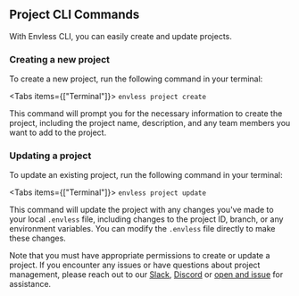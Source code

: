 
## Project CLI Commands
With Envless CLI, you can easily create and update projects.

### Creating a new project
To create a new project, run the following command in your terminal:

<Tabs items={["Terminal"]}>
  <Tab>``` envless project create ```</Tab>
</Tabs>

This command will prompt you for the necessary information to create the project, including the project name, description, and any team members you want to add to the project.

### Updating a project
To update an existing project, run the following command in your terminal:

<Tabs items={["Terminal"]}>
  <Tab>``` envless project update ```</Tab>
</Tabs>

This command will update the project with any changes you've made to your local `.envless` file, including changes to the project ID, branch, or any environment variables. You can modify the `.envless` file directly to make these changes.

Note that you must have appropriate permissions to create or update a project. If you encounter any issues or have questions about project management, please reach out to our [Slack](https://dub.sh/envless-slack), [Discord](https://dub.sh/envless-discord) or [open and issue](https://github.com/envless/envless/issues/new/choose) for assistance.